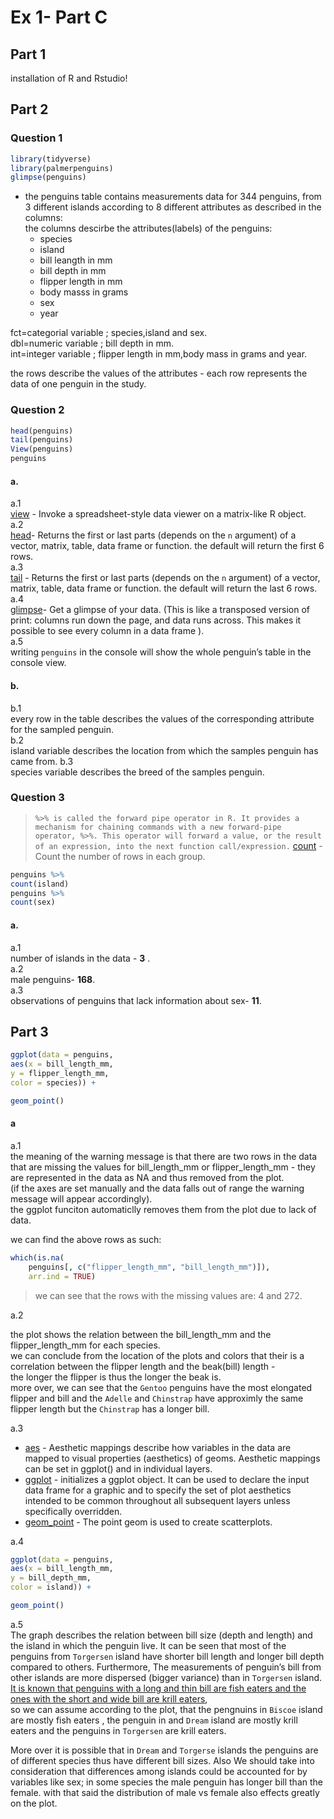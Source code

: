 # Ex 1- Part C 

## Part 1  

installation of R and Rstudio!  

## Part 2

### Question 1
```r
library(tidyverse)
library(palmerpenguins)
glimpse(penguins)
```

* the penguins table contains measurements data for 344 penguins, from 3 different islands according to 8 different attributes as described in the columns:  
the columns descirbe the attributes(labels) of the penguins:  
    * species 
    * island 
    * bill leangth in mm 
    * bill depth in mm 
    * flipper length in mm 
    * body masss in grams 
    * sex 
    * year  

fct=categorial variable ; species,island and sex.  
dbl=numeric variable ; bill depth in mm.  
int=integer variable ; flipper length in mm,body mass in grams and year.  

the rows describe the values of the attributes - each row represents the data of one penguin in the study.

### Question 2
```r
head(penguins)
tail(penguins)
View(penguins)
penguins
```

#### a.
a.1  
[view](https://www.rdocumentation.org/packages/utils/versions/3.6.2/topics/View) - Invoke a spreadsheet-style data viewer on a matrix-like R object.  
a.2  
[head](https://www.rdocumentation.org/packages/utils/versions/3.6.2/topics/head)- Returns the first or last parts (depends on the `n` argument) of a vector, matrix, table, data frame or function. the default will return the first 6 rows.  
a.3  
[tail](https://www.rdocumentation.org/packages/rotations/versions/1.6.1/topics/tail) - Returns the first or last parts (depends on the `n` argument) of a vector, matrix, table, data frame or function. the default will return the last 6 rows.  
a.4  
[glimpse](https://www.rdocumentation.org/packages/dplyr/versions/0.3/topics/glimpse)- Get a glimpse of your data. (This is like a transposed version of print: columns run down the page, and data runs across. This makes it possible to see every column in a data frame ).    
a.5  
writing `penguins` in the console will show the whole penguin's table in the console view.

#### b.
b.1  
every row in the table describes the values of the corresponding attribute for the sampled penguin.  
b.2  
island variable describes the location from which the samples penguin has came from.
b.3  
species variable describes the breed of the samples penguin.  

### Question 3    
>`%>% is called the forward pipe operator in R. It provides a mechanism for chaining commands with a new forward-pipe operator, %>%. This operator will forward a value, or the result of an expression, into the next function call/expression.`
>[count](https://www.rdocumentation.org/packages/dplyr/versions/0.3/topics/count) - Count the number of rows in each group.  
```r
penguins %>%
count(island)
penguins %>%
count(sex)
```

#### a.  
a.1  
number of islands in the data - **3** .  
a.2  
male penguins- **168**.  
a.3  
observations of penguins that lack information about sex- **11**.
   
## Part 3  
```r
ggplot(data = penguins,
aes(x = bill_length_mm,
y = flipper_length_mm,
color = species)) +

geom_point()
```

#### a  
a.1  
the meaning of the warning message is that there are two rows in the data that are missing the values for bill_length_mm or flipper_length_mm - they are represented in the data as NA and thus removed from the plot.  
(if the axes are set manually and the data falls out of range the warning message will appear accordingly).   
the ggplot funciton automaticlly removes them from the plot due to lack of data.

we can find the above rows as such:  
```r
which(is.na(
    penguins[, c("flipper_length_mm", "bill_length_mm")]),
    arr.ind = TRUE)
```
> we can see that the rows with the missing values are: 4 and 272.  

a.2  

the plot shows the relation between the bill_length_mm and the flipper_length_mm for each species.  
we can conclude from the location of the plots and colors that their is a correlation between the flipper length and the beak(bill) length -  
the longer the flipper is thus the longer the beak is.  
more over, we can see that the `Gentoo` penguins have the most elongated flipper and bill and the `Adelle` and `Chinstrap` have approximly the same flipper length but the `Chinstrap` has a longer bill.  

a.3 

* [aes](https://www.rdocumentation.org/packages/ggplot2/versions/3.3.5/topics/aes) - Aesthetic mappings describe how variables in the data are mapped to visual properties (aesthetics) of geoms. Aesthetic mappings can be set in ggplot() and in individual layers.  
* [ggplot](https://www.rdocumentation.org/packages/ggplot2/versions/3.3.5/topics/ggplot) - initializes a ggplot object. It can be used to declare the input data frame for a graphic and to specify the set of plot aesthetics intended to be common throughout all subsequent layers unless specifically overridden.  
* [geom_point](https://www.rdocumentation.org/packages/ggplot2/versions/3.3.5/topics/geom_point) - The point geom is used to create scatterplots.  

a.4  

```r
ggplot(data = penguins,
aes(x = bill_length_mm,
y = bill_depth_mm,
color = island)) +

geom_point()
```  

a.5  
The graph describes the relation between bill size (depth and length) and the island in which the penguin live.
It can be seen that most of the penguins from `Torgersen` island have shorter bill length and longer bill depth compared to others.
Furthermore, The measurements of penguin's bill from other islands are more dispersed (bigger variance) than in `Torgersen` island.   
[It is known that penguins with a long and thin bill are fish eaters and the ones with the short and wide bill are krill eaters](https://seaworld.org/animals/all-about/penguins/physical-characteristics/),  
so we can assume according to the plot, that the pengnuins in `Biscoe` island are mostly fish eaters , the penguin in and `Dream` island are mostly krill eaters and the penguins in `Torgersen` are krill eaters.
  
More over it is possible that in `Dream` and `Torgerse` islands the penguins are of different species thus have different bill sizes.
Also We should take into consideration that differences among islands could be accounted for by variables like sex; in some species the male penguin has longer bill than the female. with that said the distribution of male vs female also effects greatly on the plot. 

